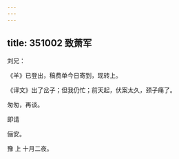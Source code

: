 ```yaml
---
---
---
```

title: 351002 致萧军
---




刘兄：

《羊》已登出，稿费单今日寄到，现转上。

《译文》出了岔子；但我仍忙；前天起，伏案太久，颈子痛了。

匆匆，再谈。

即请

俪安。

豫 上 十月二夜。